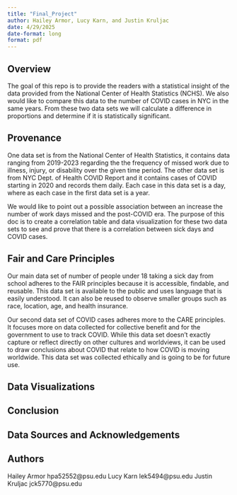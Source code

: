 ```yaml
---
title: "Final_Project"
author: Hailey Armor, Lucy Karn, and Justin Kruljac
date: 4/29/2025
date-format: long
format: pdf
---
```


## Overview

The goal of this repo is to provide the readers with a statistical insight of the data provided from the National Center of Health Statistics (NCHS). We also would like to compare this data to the number of COVID cases in NYC in the same years. From these two data sets we will calculate a difference in proportions and determine if it is statistically significant.

## Provenance

One data set is from the National Center of Health Statistics, it contains data ranging from 2019-2023 regarding the the frequency of missed work due to illness, injury, or disability over the given time period. The other data set is from NYC Dept. of Health COVID Report and it contains cases of COVID starting in 2020 and records them daily. Each case in this data set is a day, where as each case in the first data set is a year. 

We would like to point out a possible association between an increase the number of work days missed and the post-COVID era. The purpose of this doc is to create a correlation table and data visualization for these two data sets to see and prove that there is a correlation between sick days and COVID cases. 

## Fair and Care Principles

Our main data set of number of people under 18 taking a sick day from school adheres to the FAIR principles because it is accessible, findable, and reusable. This data set is available to the public and uses language that is easily understood. It can also be reused to observe smaller groups such as race, location, age, and health insurance.

Our second data set of COVID cases adheres more to the CARE principles. It focuses more on data collected for collective benefit and for the government to use to track COVID. While this data set doesn't exactly capture or reflect directly on other cultures and worldviews, it can be used to draw conclusions about COVID that relate to how COVID is moving worldwide. This data set was collected ethically and is going to be for future use.

## Data Visualizations

## Conclusion

## Data Sources and Acknowledgements

## Authors

Hailey Armor hpa52552\@psu.edu 
Lucy Karn lek5494\@psu.edu 
Justin Kruljac jck5770\@psu.edu
